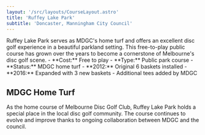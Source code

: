 ```yaml
---
layout: '/src/layouts/CourseLayout.astro'
title: 'Ruffey Lake Park'
subtitle: 'Doncaster, Manningham City Council'
---
```



<CourseOverview quote="An amazingly large area of public parkland">
Ruffey Lake Park serves as MDGC's home turf and offers an excellent disc golf experience in a beautiful parkland setting. This free-to-play public course has grown over the years to become a cornerstone of Melbourne's disc golf scene.
</CourseOverview>

<CourseDetails>
  <FeatureBox title="Course Details">
    - **Cost:** Free to play
    - **Type:** Public park course
    - **Status:** MDGC home turf
  </FeatureBox>

  <FeatureBox title="Course History">
    - **2012:** Original 6 baskets installed
    - **2016:** Expanded with 3 new baskets
    - Additional tees added by MDGC
  </FeatureBox>
</CourseDetails>

## MDGC Home Turf

As the home course of Melbourne Disc Golf Club, Ruffey Lake Park holds a special place in the local disc golf community. The course continues to evolve and improve thanks to ongoing collaboration between MDGC and the council.
